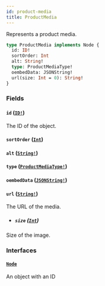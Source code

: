 ```yaml
---
id: product-media
title: ProductMedia
---
```


Represents a product media.

```graphql
type ProductMedia implements Node {
  id: ID!
  sortOrder: Int
  alt: String!
  type: ProductMediaType!
  oembedData: JSONString!
  url(size: Int = 0): String!
}
```

### Fields

#### `id` ([`ID!`](/developer/api-reference/scalars/id.mdx))

The ID of the object.

#### `sortOrder` ([`Int`](/developer/api-reference/scalars/int.mdx))

#### `alt` ([`String!`](/developer/api-reference/scalars/string.mdx))

#### `type` ([`ProductMediaType!`](/developer/api-reference/enums/product-media-type.mdx))

#### `oembedData` ([`JSONString!`](/developer/api-reference/scalars/json-string.mdx))

#### `url` ([`String!`](/developer/api-reference/scalars/string.mdx))

The URL of the media.

- ##### `size` ([`Int`](/developer/api-reference/scalars/int.mdx))

Size of the image.

### Interfaces

#### [`Node`](/developer/api-reference/interfaces/node.mdx)

An object with an ID
